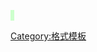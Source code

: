 <span style="background:#CFC;padding:0 0.2em">{{{1}}}</span><noinclude>
{{DEFAULTSORT:{{PAGENAME}}}}
[[Category:格式模板]]
</noinclude>